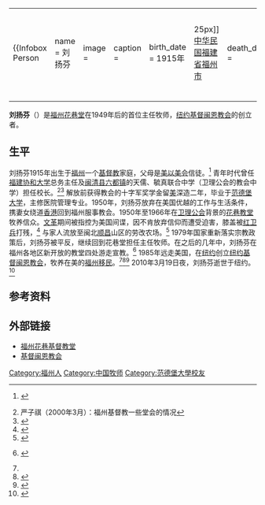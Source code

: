 {|align="right" 
|{{Infobox Person
| name   = 刘扬芬
| image     = 
| caption  = 
| birth_date  = 1915年
| birth_place = [[File:Flag_of_the_Republic_of_China.svg|25px]] [[中华民国|中华民国]][[福建省|福建省]][[福州市|福州市]]
| death_date  = {{death date|2010|3|19}}
| death_place = [[File:Flag_of_the_United_States.svg|25px]] [[美国|美国]][[纽约市|纽约市]]
| religion    = [[基督教|基督教]][[卫理宗|卫理宗]]
| occupation  = 牧师
| spouse      = 陈贞娟
}}
|-
|}
'''刘扬芬'''（{{bd|1915年||2010年|3月19日|catIdx=Liu劉揚芬}}）是[[福州花巷堂|福州花巷堂]]在1949年后的首位主任牧师，[[纽约基督闽恩教会|纽约基督闽恩教会]]的创立者。

==生平==
刘扬芬1915年出生于[[福州|福州]]一个[[基督教|基督教]]家庭，父母是[[美以美会|美以美会]]信徒。<ref name="ReligionAcrossBorders">{{lang|en|Ebaugh, Helen Rose Fuchs & Chafetz, Janet Saltzman (2002): ''Religion Across Borders: Transnational Immigrant Networks'' ISBN 0759102260}} {{en icon}}</ref> 青年时代曾任[[福建协和大学|福建协和大学]]总务主任及[[闽清县|闽清县]][[六都镇|六都镇]]的天儒、毓真联合中学（卫理公会的教会中学）担任校长。<ref>严子祺（2000年3月）：福州基督教一些堂会的情况</ref><ref>{{Cite web |url=http://www.cctmweb.net/grace/az-26.htm |title=奇异恩典 |accessdate=2010-03-23 |archive-date=2020-08-13 |archive-url=https://web.archive.org/web/20200813044549/http://www.cctmweb.net/grace/az-26.htm |dead-url=no }}</ref> 解放前获得教会的十字军奖学金留[[美国|美]]深造二年，毕业于[[范德堡大学|范德堡大学]]，主修医院管理专业。1950年，刘扬芬放弃在美国优越的工作与生活条件，携妻女绕道[[香港|香港]]回到福州服事教会。1950年至1966年在[[卫理公会|卫理公会]]背景的[[花巷教堂|花巷教堂]]牧养信众。[[文革|文革]]期间被指控为美国间谍，因不肯放弃信仰而遭受迫害，膝盖被[[红卫兵|红卫兵]]打残，<ref>{{Cite web |url=http://www.fzhxjt.com.cn/bhh/viewbhh.asp?jouray=4&id=48 |title=花巷堂资讯部：花巷堂——难忘的岁月 |access-date=2010-03-24 |archive-url=https://web.archive.org/web/20060303192451/http://www.fzhxjt.com.cn/bhh/viewbhh.asp?jouray=4&id=48 |archive-date=2006-03-03 |dead-url=yes }}</ref> 与家人流放至闽北[[顺昌县|顺昌]]山区的劳改农场。<ref>{{Cite web |url=http://fzhxjt.com.cn/bhh/viewbhh.asp?jouray=13&id=175 |title=刘扬芬：怀念陈贞娟姐妹Ⅰ |access-date=2010-03-23 |archive-url=https://web.archive.org/web/20051222041317/http://www.fzhxjt.com.cn/bhh/viewbhh.asp?jouray=13&id=175 |archive-date=2005-12-22 |dead-url=yes }}</ref> 1979年国家重新落实宗教政策后，刘扬芬被平反，继续回到花巷堂担任主任牧师。在之后的几年中，刘扬芬在福州各地区新开放的教堂四处游走宣教。<ref>{{lang|en|Guest, Kenneth J. (2003): ''God in Chinatown: Religion and Survival in New York's Evolving Immigrant Community'' ISBN 9780814731543}} {{en icon}}</ref> 1985年远走美国，在[[纽约|纽约]]创立[[纽约基督闽恩教会|纽约基督闽恩教会]]，牧养在美的[[福州人|福州移民]]。<ref name="ReligionAcrossBorders"/><ref>{{Cite web |url=http://www.fzhxjt.com.cn/bhh/viewbhh.asp?jouray=14&id=201 |title=刘扬芬：怀念陈贞娟姐妹Ⅱ |access-date=2010-03-23 |archive-url=https://web.archive.org/web/20160304210338/http://www.fzhxjt.com.cn/bhh/viewbhh.asp?jouray=14&id=201 |archive-date=2016-03-04 |dead-url=yes }}</ref><ref>{{Cite web |url=http://www.jidunet.cn/content/20070427/042L102007.html |title=曾慧燕：纽约闽恩教会救赎福州新移民 |accessdate=2010-03-23 |archive-date=2012-05-26 |archive-url=https://web.archive.org/web/20120526055517/http://www.jidunet.cn/content/20070427/042L102007.html |dead-url=no }}</ref> 2010年3月19日夜，刘扬芬逝世于纽约。<ref>{{Cite web |url=http://www.jiuan.org/?action-viewnews-itemid-11256 |title=一代忠僕：紐約閩恩教會首任牧師劉揚芬回天家 |accessdate=2015-01-22 |archive-date=2016-03-05 |archive-url=https://web.archive.org/web/20160305023947/http://www.jiuan.org/?action-viewnews-itemid-11256 |dead-url=no }}</ref>

==参考资料==
{{reflist|2}}

==外部链接==
* [http://fzhxjt.com.cn/ 福州花巷基督教堂] {{Wayback|url=http://fzhxjt.com.cn/ |date=20200927005930 }}
* [http://www.cgfchurch.org/ 基督闽恩教会] {{Wayback|url=http://www.cgfchurch.org/ |date=20150125143839 }}

{{DEFAULTSORT:Liu劉揚芬}}
[[Category:福州人|Category:福州人]]
[[Category:中国牧师|Category:中国牧师]]
[[Category:范德堡大學校友|Category:范德堡大學校友]]